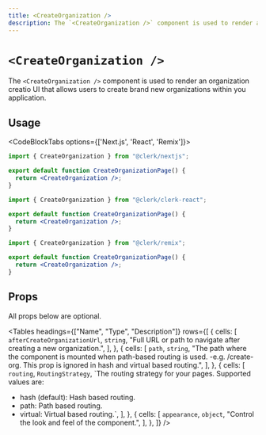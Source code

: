 ```yaml
---
title: <CreateOrganization />
description: The `<CreateOrganization />` component is used to render an organization creation UI that allows users to create brand new organizations within you application.
---
```



# `<CreateOrganization />`

<Images
  alt="Organization Switcher Example"
  width={992}
  height={568}
  src="/docs/images/ui-components/component-org_switcher.svg"
/>

The `<CreateOrganization />` component is used to render an organization creatio UI that allows users to create brand new organizations within you application.

## Usage

<CodeBlockTabs options={['Next.js', 'React', 'Remix']}>
```jsx copy filename="/pages/create-organization/[[...index]].tsx"
import { CreateOrganization } from "@clerk/nextjs";

export default function CreateOrganizationPage() {
  return <CreateOrganization />;
}
```
```jsx copy filename="/create-organization.tsx"
import { CreateOrganization } from "@clerk/clerk-react";

export default function CreateOrganizationPage() {
  return <CreateOrganization />;
}
```
```jsx copy filename="/route/create-organization/$.tsx"
import { CreateOrganization } from "@clerk/remix";

export default function CreateOrganizationPage() {
  return <CreateOrganization />;
}
```
</CodeBlockTabs>

## Props

All props below are optional.

<Tables
  headings={["Name", "Type", "Description"]}
  rows={[
    {
      cells: [
        <code>afterCreateOrganizationUrl</code>,
        <code>string</code>,
        "Full URL or path to navigate after creating a new organization.",
      ],
    },
    {
      cells: [
        <code>path</code>,
        <code>string</code>,
        "The path where the component is mounted when path-based routing is used. -e.g. /create-org. This prop is ignored in hash and virtual based routing.",
      ],
    },
    {
      cells: [
        <code>routing</code>,
        <code>RoutingStrategy</code>,
        `The routing strategy for your pages. Supported values are:
- hash (default): Hash based routing.
- path: Path based routing.
- virtual: Virtual based routing.`,
      ],
    },
    {
      cells: [
        <code>appearance</code>,
        <code>object</code>,
        "Control the look and feel of the component.",
      ],
    },
  ]}
/>
